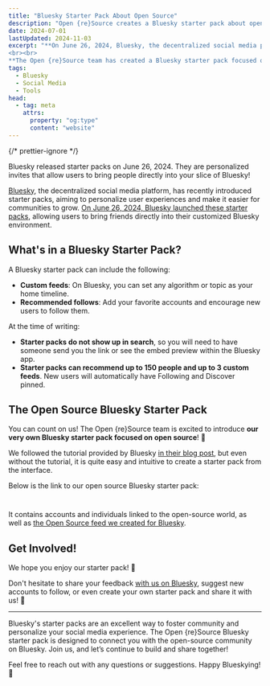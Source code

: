 ```yaml
---
title: "Bluesky Starter Pack About Open Source"
description: "Open {re}Source creates a Bluesky starter pack about open source"
date: 2024-07-01
lastUpdated: 2024-11-03
excerpt: "**On June 26, 2024, Bluesky, the decentralized social media platform, introduced starter packs** to enhance user experience and facilitate community growth. These personalized invites allow users to bring friends directly into their customized Bluesky environments. A starter pack can include custom feeds and recommended follows, encouraging new users to connect with favorite accounts. Although not searchable, starter packs can be shared via links or embed previews within the Bluesky app.
<br><br>
**The Open {re}Source team has created a Bluesky starter pack focused on the open-source community.** They curated a selection of accounts and individuals related to open source, along with a custom \"Open Source\" feed. This starter pack, available through a QR code or link, invites users to join and engage with the open source community on Bluesky. Feedback and suggestions are welcomed, fostering a collaborative and personalized social media experience."
tags:
  - Bluesky
  - Social Media
  - Tools
head:
  - tag: meta
    attrs:
      property: "og:type"
      content: "website"
---
```



{/* prettier-ignore */}
<p class="lead">Bluesky released starter packs on June 26, 2024. They are personalized invites that allow users to bring people directly into your slice of Bluesky!</p>

[Bluesky](https://bsky.social), the decentralized social media platform, has recently introduced starter packs, aiming to personalize user experiences and make it easier for communities to grow. [On June 26, 2024, Bluesky launched these starter packs](https://bsky.social/about/blog/06-26-2024-starter-packs), allowing users to bring friends directly into their customized Bluesky environment.

## What's in a Bluesky Starter Pack?

A Bluesky starter pack can include the following:

- **Custom feeds**: On Bluesky, you can set any algorithm or topic as your home timeline.
- **Recommended follows**: Add your favorite accounts and encourage new users to follow them.

At the time of writing:

- **Starter packs do not show up in search**, so you will need to have someone send you the link or see the embed preview within the Bluesky app.
- **Starter packs can recommend up to 150 people and up to 3 custom feeds**. New users will automatically have Following and Discover pinned.

## The Open Source Bluesky Starter Pack

You can count on us! The Open \{re\}Source team is excited to introduce **our very own Bluesky starter pack focused on open source**! 🚀

We followed the tutorial provided by Bluesky [in their blog post](https://bsky.social/about/blog/06-26-2024-starter-packs), but even without the tutorial, it is quite easy and intuitive to create a starter pack from the interface.

Below is the link to our open source Bluesky starter pack:

<a href="https://go.bsky.app/BrzaZ72" style="display: flex; margin-top: 20px; margin-bottom: 20px">
	<ContentImage
		src="/images/bluesky-starter-pack.png"
		alt="Go to the Open {re}Source Bluesky starter pack"
		width="300"
		height="430"
	/>
</a>

It contains accounts and individuals linked to the open-source world, as well as [the Open Source feed we created for Bluesky](https://bsky.app/profile/did:plc:7qnsmqeluaybzzdfuaic4ulf/feed/aaaitsh7hqhew).

## Get Involved!

We hope you enjoy our starter pack! 🎉

Don't hesitate to share your feedback [with us on Bluesky](https://bsky.app/profile/openresource.bsky.social), suggest new accounts to follow, or even create your own starter pack and share it with us! 🙌

---

Bluesky's starter packs are an excellent way to foster community and personalize your social media experience. The Open \{re\}Source Bluesky starter pack is designed to connect you with the open-source community on Bluesky. Join us, and let’s continue to build and share together!

Feel free to reach out with any questions or suggestions. Happy Blueskying! 🚀
